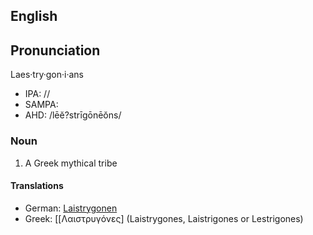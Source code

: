 {{Wikipedia}}
==English==
==Pronunciation==
Laes·try·gon·i·ans
*IPA: //
*SAMPA:
*AHD: /lēĕ?strīgōnēŏns/

=== Noun ===
#A Greek mythical tribe

==== Translations ====
*German: [[Laistrygonen]]
*Greek: [[Λαιστρυγόνες] (Laistrygones, Laistrigones or Lestrigones)